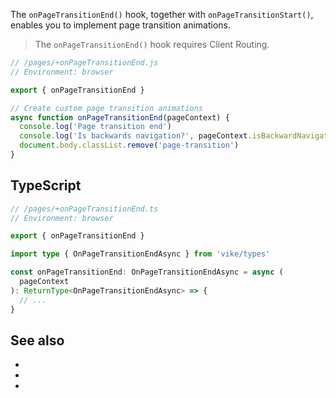 
The `onPageTransitionEnd()` hook, together with <Link href="/onPageTransitionStart">`onPageTransitionStart()`</Link>, enables you to implement page transition animations.

> The `onPageTransitionEnd()` hook requires <Link href="/client-routing">Client Routing</Link>.

```js
// /pages/+onPageTransitionEnd.js
// Environment: browser

export { onPageTransitionEnd }

// Create custom page transition animations
async function onPageTransitionEnd(pageContext) {
  console.log('Page transition end')
  console.log('Is backwards navigation?', pageContext.isBackwardNavigation)
  document.body.classList.remove('page-transition')
}
```


## TypeScript

```ts
// /pages/+onPageTransitionEnd.ts
// Environment: browser

export { onPageTransitionEnd }

import type { OnPageTransitionEndAsync } from 'vike/types'

const onPageTransitionEnd: OnPageTransitionEndAsync = async (
  pageContext
): ReturnType<OnPageTransitionEndAsync> => {
  // ...
}
```

<HookTypeScriptHints hookTypeName="OnPageTransitionEndAsync" />

## See also

 - <Link href="/clientRouting" />
 - <Link href="/onHydrationEnd" />
 - <Link href="/onPageTransitionStart" />
